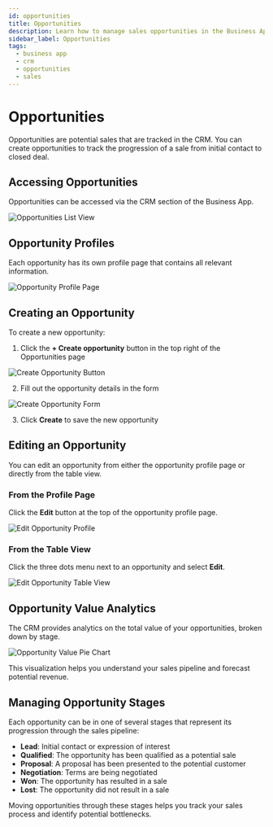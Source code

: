 ```yaml
---
id: opportunities
title: Opportunities
description: Learn how to manage sales opportunities in the Business App CRM
sidebar_label: Opportunities
tags:
  - business app
  - crm
  - opportunities
  - sales
---
```


# Opportunities

Opportunities are potential sales that are tracked in the CRM. You can create opportunities to track the progression of a sale from initial contact to closed deal.

## Accessing Opportunities

Opportunities can be accessed via the CRM section of the Business App.

![Opportunities List View](/img/business-app/crm/opportunities-list-view.png)

## Opportunity Profiles

Each opportunity has its own profile page that contains all relevant information.

![Opportunity Profile Page](/img/business-app/crm/opportunity-profile-page.png)

## Creating an Opportunity

To create a new opportunity:

1. Click the **+ Create opportunity** button in the top right of the Opportunities page

![Create Opportunity Button](/img/business-app/crm/create-opportunity-button.png)

2. Fill out the opportunity details in the form

![Create Opportunity Form](/img/business-app/crm/create-opportunity-form.png)

3. Click **Create** to save the new opportunity

## Editing an Opportunity

You can edit an opportunity from either the opportunity profile page or directly from the table view.

### From the Profile Page

Click the **Edit** button at the top of the opportunity profile page.

![Edit Opportunity Profile](/img/business-app/crm/edit-opportunity-profile.png)

### From the Table View

Click the three dots menu next to an opportunity and select **Edit**.

![Edit Opportunity Table View](/img/business-app/crm/edit-opportunity-table-view.png)

## Opportunity Value Analytics

The CRM provides analytics on the total value of your opportunities, broken down by stage.

![Opportunity Value Pie Chart](/img/business-app/crm/opportunity-value-pie-chart.png)

This visualization helps you understand your sales pipeline and forecast potential revenue.

## Managing Opportunity Stages

Each opportunity can be in one of several stages that represent its progression through the sales pipeline:

- **Lead**: Initial contact or expression of interest
- **Qualified**: The opportunity has been qualified as a potential sale
- **Proposal**: A proposal has been presented to the potential customer
- **Negotiation**: Terms are being negotiated
- **Won**: The opportunity has resulted in a sale
- **Lost**: The opportunity did not result in a sale

Moving opportunities through these stages helps you track your sales process and identify potential bottlenecks.